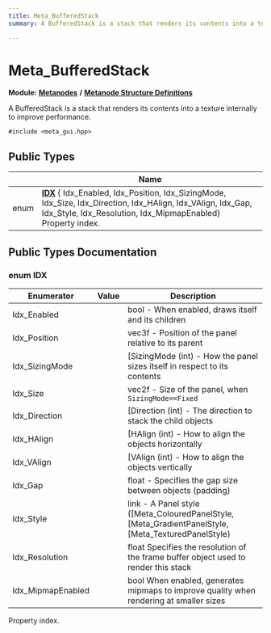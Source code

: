 ```yaml
---
title: Meta_BufferedStack
summary: A BufferedStack is a stack that renders its contents into a texture internally to improve performance. 

---
```


# Meta_BufferedStack

**Module:** **[Metanodes](../Modules/group__api__metanodes.mdx)** **/** **[Metanode Structure Definitions](../Modules/group__api__metadefs.mdx)**



A BufferedStack is a stack that renders its contents into a texture internally to improve performance. 


`#include <meta_gui.hpp>`

## Public Types

|                | Name           |
| -------------- | -------------- |
| enum| **[IDX](../Classes/struct_meta___buffered_stack.mdx#enum-idx)** { Idx_Enabled, Idx_Position, Idx_SizingMode, Idx_Size, Idx_Direction, Idx_HAlign, Idx_VAlign, Idx_Gap, Idx_Style, Idx_Resolution, Idx_MipmapEnabled}<br />Property index.  |

## Public Types Documentation

### enum IDX

| Enumerator | Value | Description |
| ---------- | ----- | ----------- |
| Idx_Enabled | | bool - When enabled, draws itself and its children   |
| Idx_Position | | vec3f - Position of the panel relative to its parent   |
| Idx_SizingMode | | [SizingMode (int) - How the panel sizes itself in respect to its contents   |
| Idx_Size | | vec2f - Size of the panel, when `SizingMode==Fixed`  |
| Idx_Direction | | [Direction (int) - The direction to stack the child objects   |
| Idx_HAlign | | [HAlign (int) - How to align the objects horizontally   |
| Idx_VAlign | | [VAlign (int) - How to align the objects vertically   |
| Idx_Gap | | float - Specifies the gap size between objects (padding)   |
| Idx_Style | | link - A Panel style ([Meta_ColouredPanelStyle, [Meta_GradientPanelStyle, [Meta_TexturedPanelStyle)   |
| Idx_Resolution | | float Specifies the resolution of the frame buffer object used to render this stack   |
| Idx_MipmapEnabled | | bool When enabled, generates mipmaps to improve quality when rendering at smaller sizes   |



Property index. 

